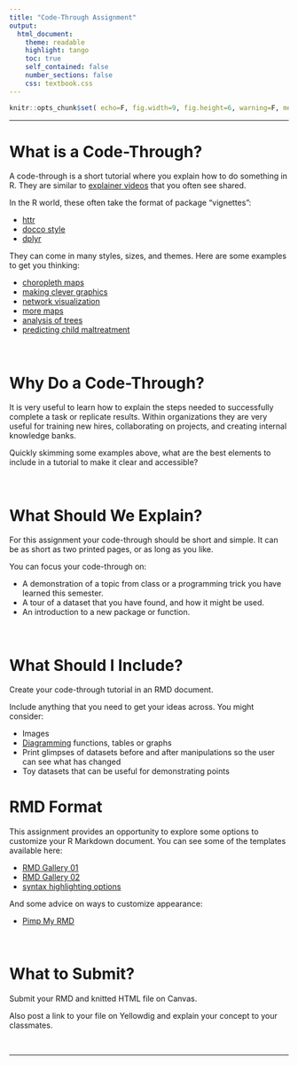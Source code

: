 ```yaml
---
title: "Code-Through Assignment"
output:
  html_document:
    theme: readable
    highlight: tango
    toc: true
    self_contained: false
    number_sections: false
    css: textbook.css
---
```


```r
knitr::opts_chunk$set( echo=F, fig.width=9, fig.height=6, warning=F, message=F )
```


-----



# What is a Code-Through? 

A code-through is a short tutorial where you explain how to do something in R. They are similar to [explainer videos](https://blog.hubspot.com/marketing/explainer-videos) that you often see shared.

In the R world, these often take the format of package "vignettes":

* [httr](https://cran.r-project.org/web/packages/httr/vignettes/quickstart.html)  
* [docco style](https://cran.r-project.org/web/packages/knitr/vignettes/docco-linear.html) 
* [dplyr](https://cran.r-project.org/web/packages/dplyr/vignettes/dplyr.html)   


They can come in many styles, sizes, and themes. Here are some examples to get you thinking: 

* [choropleth maps](http://www.rpubs.com/cenuno/choropleth_map)   
* [making clever graphics](https://davidsmale.netlify.com/portfolio/happy-days/)  
* [network visualization](https://kateto.net/network-visualization) 
* [more maps](https://geocompr.robinlovelace.net/adv-map.html)  
* [analysis of trees](https://cran.r-project.org/web/packages/ForestTools/vignettes/treetopAnalysis.html) 
* [predicting child maltreatment](http://urbanspatialanalysis.com/portfolio/an-open-source-geospatial-risk-predictive-framework-for-child-maltreatment/)  


<br> 

# Why Do a Code-Through? 

It is very useful to learn how to explain the steps needed to successfully complete a task or replicate results. Within organizations they are very useful for training new hires, collaborating on projects, and creating internal knowledge banks. 

Quickly skimming some examples above, what are the best elements to include in a tutorial to make it clear and accessible? 

<br>

# What Should We Explain? 

For this assignment your code-through should be short and simple. It can be as short as two printed pages, or as long as you like.

You can focus your code-through on:

* A demonstration of a topic from class or a programming trick you have learned this semester. 
* A tour of a dataset that you have found, and how it might be used. 
* An introduction to a new package or function. 

<br> 

# What Should I Include? 

Create your code-through tutorial in an RMD document. 

Include anything that you need to get your ideas across. You might consider:

* Images 
* [Diagramming](https://ds4ps.org/cpp-523-fall-2019/labs/figures/reading-a-regression-table.png) functions, tables or graphs 
* Print glimpses of datasets before and after manipulations so the user can see what has changed 
* Toy datasets that can be useful for demonstrating points 


# RMD Format

This assignment provides an opportunity to explore some options to customize your R Markdown document. You can see some of the templates available here:

* [RMD Gallery 01](https://bootswatch.com/3/) 
* [RMD Gallery 02](http://www.datadreaming.org/post/r-markdown-theme-gallery/) 
* [syntax highlighting options](https://eranraviv.com/syntax-highlighting-style-in-rmarkdown/) 

And some advice on ways to customize appearance:

* [Pimp My RMD](https://holtzy.github.io/Pimp-my-rmd/) 

<br>


# What to Submit? 

Submit your RMD and knitted HTML file on Canvas. 

Also post a link to your file on Yellowdig and explain your concept to your classmates. 


<br>
 
-----

<br>
<br>





